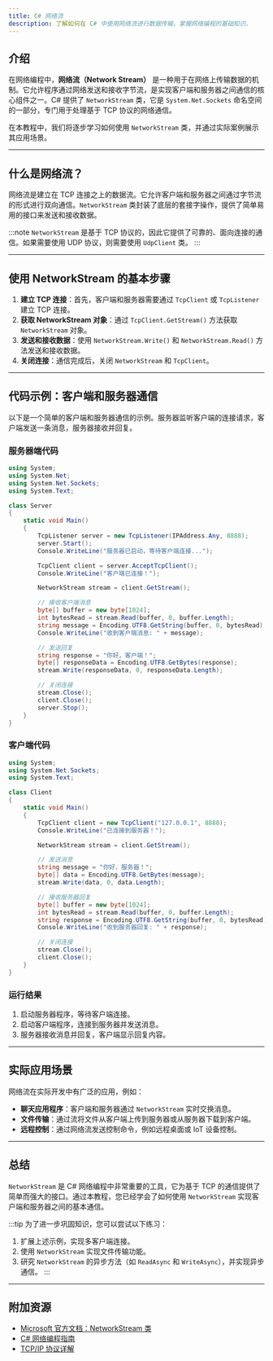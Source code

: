 ```yaml
---
title: C# 网络流
description: 了解如何在 C# 中使用网络流进行数据传输，掌握网络编程的基础知识。
---
```


## 介绍

在网络编程中，**网络流（Network Stream）** 是一种用于在网络上传输数据的机制。它允许程序通过网络发送和接收字节流，是实现客户端和服务器之间通信的核心组件之一。C# 提供了 `NetworkStream` 类，它是 `System.Net.Sockets` 命名空间的一部分，专门用于处理基于 TCP 协议的网络通信。

在本教程中，我们将逐步学习如何使用 `NetworkStream` 类，并通过实际案例展示其应用场景。

---

## 什么是网络流？

网络流是建立在 TCP 连接之上的数据流。它允许客户端和服务器之间通过字节流的形式进行双向通信。`NetworkStream` 类封装了底层的套接字操作，提供了简单易用的接口来发送和接收数据。

:::note
`NetworkStream` 是基于 TCP 协议的，因此它提供了可靠的、面向连接的通信。如果需要使用 UDP 协议，则需要使用 `UdpClient` 类。
:::

---

## 使用 NetworkStream 的基本步骤

1. **建立 TCP 连接**：首先，客户端和服务器需要通过 `TcpClient` 或 `TcpListener` 建立 TCP 连接。
2. **获取 NetworkStream 对象**：通过 `TcpClient.GetStream()` 方法获取 `NetworkStream` 对象。
3. **发送和接收数据**：使用 `NetworkStream.Write()` 和 `NetworkStream.Read()` 方法发送和接收数据。
4. **关闭连接**：通信完成后，关闭 `NetworkStream` 和 `TcpClient`。

---

## 代码示例：客户端和服务器通信

以下是一个简单的客户端和服务器通信的示例。服务器监听客户端的连接请求，客户端发送一条消息，服务器接收并回复。

### 服务器端代码

```csharp
using System;
using System.Net;
using System.Net.Sockets;
using System.Text;

class Server
{
    static void Main()
    {
        TcpListener server = new TcpListener(IPAddress.Any, 8888);
        server.Start();
        Console.WriteLine("服务器已启动，等待客户端连接...");

        TcpClient client = server.AcceptTcpClient();
        Console.WriteLine("客户端已连接！");

        NetworkStream stream = client.GetStream();

        // 接收客户端消息
        byte[] buffer = new byte[1024];
        int bytesRead = stream.Read(buffer, 0, buffer.Length);
        string message = Encoding.UTF8.GetString(buffer, 0, bytesRead);
        Console.WriteLine("收到客户端消息: " + message);

        // 发送回复
        string response = "你好，客户端！";
        byte[] responseData = Encoding.UTF8.GetBytes(response);
        stream.Write(responseData, 0, responseData.Length);

        // 关闭连接
        stream.Close();
        client.Close();
        server.Stop();
    }
}
```

### 客户端代码

```csharp
using System;
using System.Net.Sockets;
using System.Text;

class Client
{
    static void Main()
    {
        TcpClient client = new TcpClient("127.0.0.1", 8888);
        Console.WriteLine("已连接到服务器！");

        NetworkStream stream = client.GetStream();

        // 发送消息
        string message = "你好，服务器！";
        byte[] data = Encoding.UTF8.GetBytes(message);
        stream.Write(data, 0, data.Length);

        // 接收服务器回复
        byte[] buffer = new byte[1024];
        int bytesRead = stream.Read(buffer, 0, buffer.Length);
        string response = Encoding.UTF8.GetString(buffer, 0, bytesRead);
        Console.WriteLine("收到服务器回复: " + response);

        // 关闭连接
        stream.Close();
        client.Close();
    }
}
```

### 运行结果

1. 启动服务器程序，等待客户端连接。
2. 启动客户端程序，连接到服务器并发送消息。
3. 服务器接收消息并回复，客户端显示回复内容。

---

## 实际应用场景

网络流在实际开发中有广泛的应用，例如：

- **聊天应用程序**：客户端和服务器通过 `NetworkStream` 实时交换消息。
- **文件传输**：通过流将文件从客户端上传到服务器或从服务器下载到客户端。
- **远程控制**：通过网络流发送控制命令，例如远程桌面或 IoT 设备控制。

---

## 总结

`NetworkStream` 是 C# 网络编程中非常重要的工具，它为基于 TCP 的通信提供了简单而强大的接口。通过本教程，您已经学会了如何使用 `NetworkStream` 实现客户端和服务器之间的基本通信。

:::tip
为了进一步巩固知识，您可以尝试以下练习：
1. 扩展上述示例，实现多客户端连接。
2. 使用 `NetworkStream` 实现文件传输功能。
3. 研究 `NetworkStream` 的异步方法（如 `ReadAsync` 和 `WriteAsync`），并实现异步通信。
:::

---

## 附加资源

- [Microsoft 官方文档：NetworkStream 类](https://learn.microsoft.com/zh-cn/dotnet/api/system.net.sockets.networkstream)
- [C# 网络编程指南](https://learn.microsoft.com/zh-cn/dotnet/fundamentals/networking)
- [TCP/IP 协议详解](https://en.wikipedia.org/wiki/Transmission_Control_Protocol)